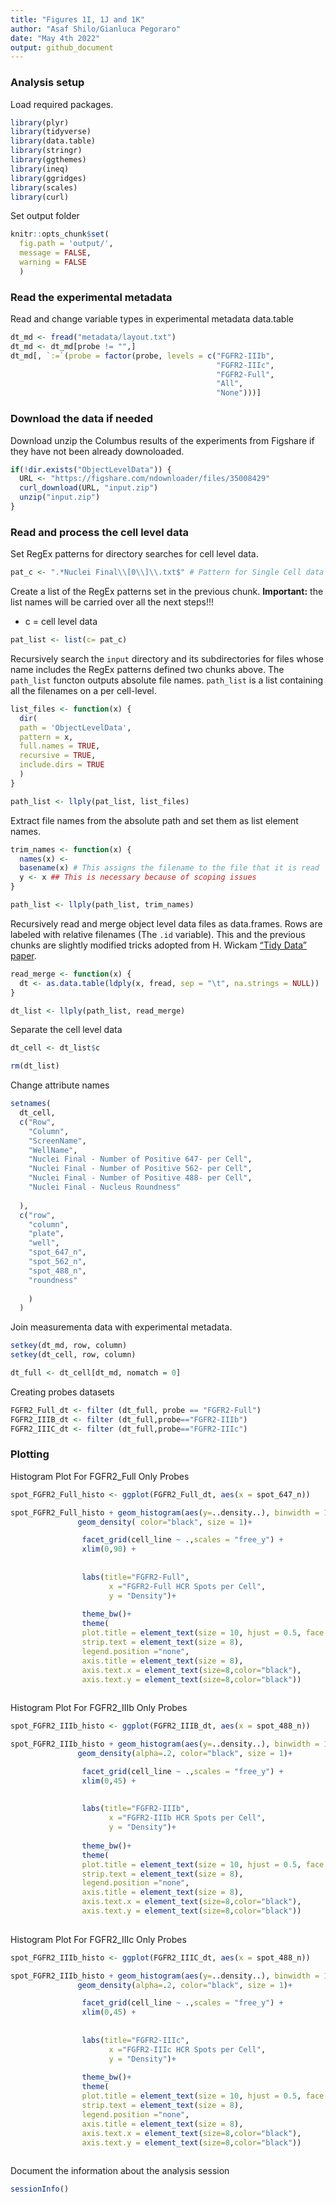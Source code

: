 ```yaml
---
title: "Figures 1I, 1J and 1K"
author: "Asaf Shilo/Gianluca Pegoraro"
date: "May 4th 2022"
output: github_document
---
```


### Analysis setup

Load required packages.

```r
library(plyr)
library(tidyverse)
library(data.table)
library(stringr)
library(ggthemes)
library(ineq)
library(ggridges)
library(scales)
library(curl)
```

Set output folder

```r
knitr::opts_chunk$set(
  fig.path = 'output/',
  message = FALSE,
  warning = FALSE
  )
```


### Read the experimental metadata

Read and change variable types in experimental metadata data.table

```r
dt_md <- fread("metadata/layout.txt")
dt_md <- dt_md[probe != "",]
dt_md[, `:=`(probe = factor(probe, levels = c("FGFR2-IIIb", 
                                              "FGFR2-IIIc",
                                              "FGFR2-Full",
                                              "All",
                                              "None")))]
```

### Download the data if needed

Download unzip the Columbus results of the experiments from Figshare if they have not been already downoloaded.

```r
if(!dir.exists("ObjectLevelData")) {
  URL <- "https://figshare.com/ndownloader/files/35008429"
  curl_download(URL, "input.zip")
  unzip("input.zip")
}
```

### Read and process the cell level data

Set RegEx patterns for directory searches for cell level data.

```r
pat_c <- ".*Nuclei Final\\[0\\]\\.txt$" # Pattern for Single Cell data files
```

Create a list of the RegEx patterns set in the previous chunk. **Important:** the list names will be carried over all the next steps!!!

-   c = cell level data

```r
pat_list <- list(c= pat_c)
```

Recursively search the `input` directory and its subdirectories for files whose name includes the RegEx patterns defined two chunks above. The `path_list` functon outputs absolute file names. `path_list` is a list containing all the filenames on a per cell-level.

```r
list_files <- function(x) {
  dir(
  path = 'ObjectLevelData',
  pattern = x,
  full.names = TRUE,
  recursive = TRUE,
  include.dirs = TRUE
  )
}

path_list <- llply(pat_list, list_files) 
```

Extract file names from the absolute path and set them as list element names.

```r
trim_names <- function(x) {
  names(x) <-
  basename(x) # This assigns the filename to the file that it is read
  y <- x ## This is necessary because of scoping issues
}

path_list <- llply(path_list, trim_names) 
```

Recursively read and merge object level data files as data.frames. Rows are labeled with relative filenames (The `.id` variable). This and the previous chunks are slightly modified tricks adopted from H. Wickam ["Tidy Data" paper](http://vita.had.co.nz/papers/tidy-data.pdf).

```r
read_merge <- function(x) {
  dt <- as.data.table(ldply(x, fread, sep = "\t", na.strings = NULL))
}

dt_list <- llply(path_list, read_merge)
```

Separate the cell level data

```r
dt_cell <- dt_list$c

rm(dt_list)
```

Change attribute names

```r
setnames(
  dt_cell,
  c("Row",
    "Column",
    "ScreenName",
    "WellName",
    "Nuclei Final - Number of Positive 647- per Cell",
    "Nuclei Final - Number of Positive 562- per Cell",
    "Nuclei Final - Number of Positive 488- per Cell",
    "Nuclei Final - Nucleus Roundness"
    
  ),
  c("row",
    "column",
    "plate",
    "well",
    "spot_647_n",
    "spot_562_n",
    "spot_488_n",
    "roundness"
    
    )
  )
```

Join measurementa data with experimental metadata.

```r
setkey(dt_md, row, column)
setkey(dt_cell, row, column)

dt_full <- dt_cell[dt_md, nomatch = 0] 
```

Creating probes datasets

```r
FGFR2_Full_dt <- filter (dt_full, probe == "FGFR2-Full")
FGFR2_IIIB_dt <- filter (dt_full,probe=="FGFR2-IIIb")
FGFR2_IIIC_dt <- filter (dt_full,probe=="FGFR2-IIIc")
```

### Plotting

Histogram Plot For FGFR2_Full Only Probes

```r
spot_FGFR2_Full_histo <- ggplot(FGFR2_Full_dt, aes(x = spot_647_n)) 

spot_FGFR2_Full_histo + geom_histogram(aes(y=..density..), binwidth = 1, colour="black", fill ="#FF0000", boundary = 0)+
               geom_density( color="black", size = 1)+ 

                facet_grid(cell_line ~ .,scales = "free_y") +
                xlim(0,90) +
                
  
                labs(title="FGFR2-Full",
                      x ="FGFR2-Full HCR Spots per Cell", 
                      y = "Density")+
  
                theme_bw()+
                theme(
                plot.title = element_text(size = 10, hjust = 0.5, face = "bold"),
                strip.text = element_text(size = 8),
                legend.position ="none",
                axis.title = element_text(size = 8),
                axis.text.x = element_text(size=8,color="black"),
                axis.text.y = element_text(size=8,color="black"))
  
```

Histogram Plot For FGFR2_IIIb Only Probes

```r
spot_FGFR2_IIIb_histo <- ggplot(FGFR2_IIIB_dt, aes(x = spot_488_n)) 

spot_FGFR2_IIIb_histo + geom_histogram(aes(y=..density..), binwidth = 1, colour="black", fill ="#008300", boundary = 0)+
               geom_density(alpha=.2, color="black", size = 1)+ 

                facet_grid(cell_line ~ .,scales = "free_y") +
                xlim(0,45) +
                
  
                labs(title="FGFR2-IIIb",
                      x ="FGFR2-IIIb HCR Spots per Cell", 
                      y = "Density")+
  
                theme_bw()+
                theme(
                plot.title = element_text(size = 10, hjust = 0.5, face = "bold"),
                strip.text = element_text(size = 8),
                legend.position ="none",
                axis.title = element_text(size = 8),
                axis.text.x = element_text(size=8,color="black"),
                axis.text.y = element_text(size=8,color="black"))
  
```

Histogram Plot For FGFR2_IIIc Only Probes

```r
spot_FGFR2_IIIb_histo <- ggplot(FGFR2_IIIC_dt, aes(x = spot_488_n)) 

spot_FGFR2_IIIb_histo + geom_histogram(aes(y=..density..), binwidth = 1, colour="black", fill ="#0000C8", boundary = 0)+
               geom_density(alpha=.2, color="black", size = 1)+ 

                facet_grid(cell_line ~ .,scales = "free_y") +
                xlim(0,45) +
                
  
                labs(title="FGFR2-IIIc",
                      x ="FGFR2-IIIc HCR Spots per Cell", 
                      y = "Density")+
  
                theme_bw()+
                theme(
                plot.title = element_text(size = 10, hjust = 0.5, face = "bold"),
                strip.text = element_text(size = 8),
                legend.position ="none",
                axis.title = element_text(size = 8),
                axis.text.x = element_text(size=8,color="black"),
                axis.text.y = element_text(size=8,color="black"))
  
```

Document the information about the analysis session 

```r
sessionInfo()
```